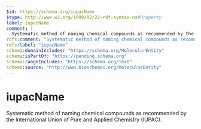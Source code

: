 ```yaml
---
$id: https://schema.org/iupacName
$type: http://www.w3.org/1999/02/22-rdf-syntax-ns#Property
label: iupacName
comment: |
  Systematic method of naming chemical compounds as recommended by the International Union of Pure and Applied Chemistry (IUPAC).
rdfs:comment: "Systematic method of naming chemical compounds as recommended by the International Union of Pure and Applied Chemistry (IUPAC)."
rdfs:label: "iupacName"
schema:domainIncludes: "https://schema.org/MolecularEntity"
schema:isPartOf: "https://pending.schema.org"
schema:rangeIncludes: "https://schema.org/Text"
schema:source: "http://www.bioschemas.org/MolecularEntity"
---
```


# iupacName

Systematic method of naming chemical compounds as recommended by the International Union of Pure and Applied Chemistry (IUPAC).

